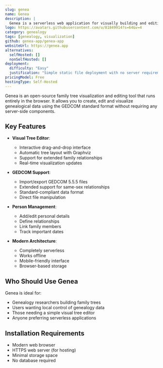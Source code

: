 ```yaml
---
slug: genea
name: Genea
description: |
  Genea is a serverless web application for visually building and editing family trees online. It works with standard GEDCOM genealogy data format and requires no backend server.
logo: https://avatars.githubusercontent.com/u/81849914?s=64&v=4
category: genealogy
tags: [genealogy, visualization]
github: genea-app/genea-app
websiteUrl: https://genea.app
alternatives:
  selfHosted: []
  nonSelfHosted: []
deployment:
  difficulty: "Easy"
  justification: "Simple static file deployment with no server requirements"
pricingModel: Free
hostingType: Self-Hosted
---
```


Genea is an open-source family tree visualization and editing tool that runs entirely in the browser. It allows you to create, edit and visualize genealogical data using the GEDCOM standard format without requiring any server-side components.

## Key Features

- **Visual Tree Editor**:
  - Interactive drag-and-drop interface
  - Automatic tree layout with Graphviz
  - Support for extended family relationships
  - Real-time visualization updates
- **GEDCOM Support**:

  - Import/export GEDCOM 5.5.5 files
  - Extended support for same-sex relationships
  - Standard-compliant data format
  - Direct file manipulation

- **Person Management**:

  - Add/edit personal details
  - Define relationships
  - Link family members
  - Track important dates

- **Modern Architecture**:
  - Completely serverless
  - Works offline
  - Mobile-friendly interface
  - Browser-based storage

## Who Should Use Genea

Genea is ideal for:

- Genealogy researchers building family trees
- Users wanting local control of genealogy data
- Those needing a simple visual tree editor
- Anyone preferring serverless applications

## Installation Requirements

- Modern web browser
- HTTPS web server (for hosting)
- Minimal storage space
- No database required
